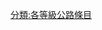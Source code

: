 {{catmore1|[[Wikipedia:公路专题|Wikipedia:公路专题]]}}
{{Articles by Quality|topic=公路|project=公路|format=TOC}}
{{emptycat}}

[[分類:各等級公路條目|分類:各等級公路條目]]